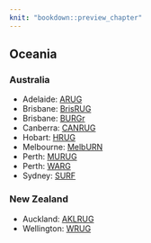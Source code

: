 ```yaml
---
knit: "bookdown::preview_chapter"
---
```


## Oceania

### Australia

  * Adelaide: [ARUG](https://www.meetup.com/Adelaide-R-Users/)
  * Brisbane: [BrisRUG](http://www.meetup.com/Brisbane-R-User-Group-BrisRUG/)
  * Brisbane: [BURGr](http://www.meetup.com/Brisbane-Users-of-R-Group-BURGr/)
  * Canberra: [CANRUG](http://www.meetup.com/Canberra-R-Users-Group/)
  * Hobart: [HRUG](http://www.meetup.com/Hobart-R-Users-Group/)
  * Melbourne: [MelbURN](http://www.meetup.com/MelbURN-Melbourne-Users-of-R-Network/)
  * Perth: [MURUG](https://murugperth.wordpress.com/)
  * Perth: [WARG](http://www.meetup.com/Western-Australia-R-Group-WARG/)
  * Sydney: [SURF](http://www.meetup.com/R-Users-Sydney/)

### New Zealand

  * Auckland: [AKLRUG](http://www.meetup.com/Auckland-R-Users-Group-AKLRUG)
  * Wellington: [WRUG](http://www.meetup.com/Wellington-R-Users-Group-WRUG/events/141249592/?a=ea1_grp&rv=ea1&_af_eid=141249592&_af=event)

